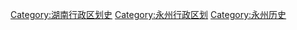 [[Category:湖南行政区划史|Category:湖南行政区划史]]
[[Category:永州行政区划|Category:永州行政区划]]
[[Category:永州历史|Category:永州历史]]